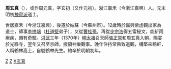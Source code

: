 {{道教}}
'''周玄真'''（{{bd|1328年||?|catIdx=Z}}），或作周元真，字玄初（又作元初）。浙江嘉禾（今浙江嘉興）人。元末明初[[神霄派|神霄派]]道士。 

世居嘉禾（今浙江嘉興），後遷於姑蘇（今蘇州市）。12歲時於嘉興紫虛觀出家為道士，師事[[李拱端|李拱端]]（[[杜道堅|杜道堅]]弟子），又從[[曹桂孫|曹桂孫]]，再從[[步宗浩|步宗浩]]得五雷秘文，能祈雨療疾，頗有奇驗。[[洪武|洪武]]三年（1370年）[[朱元璋|明太祖]]召天師[[張正常|張正常]]和周玄真入朝，賜宴於光祿寺，翌年又召至京師，授領神樂觀事。晚年住持常熟致道觀，構築來鶴軒，人稱鶴林高士，自號鶴林先生。約卒於明朝初年。

[[Category:明朝道士|Z]]
[[Category:嘉兴人|Z]]
[[Category:周姓|X玄真]]